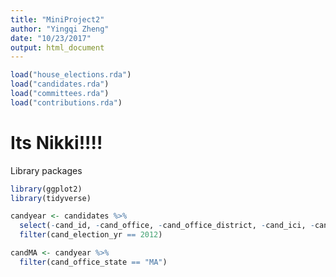 ```yaml
---
title: "MiniProject2"
author: "Yingqi Zheng"
date: "10/23/2017"
output: html_document
---
```


```r
load("house_elections.rda")
load("candidates.rda")
load("committees.rda")
load("contributions.rda")
```

# Its Nikki!!!!

Library packages
```R
library(ggplot2)
library(tidyverse)
```

```R
candyear <- candidates %>%
  select(-cand_id, -cand_office, -cand_office_district, -cand_ici, -cand_status, -cand_pcc, -cand_st1, -cand_st2, -cand_city, -cand_state) %>%
  filter(cand_election_yr == 2012)
```



```r
candMA <- candyear %>%
  filter(cand_office_state == "MA")
```





